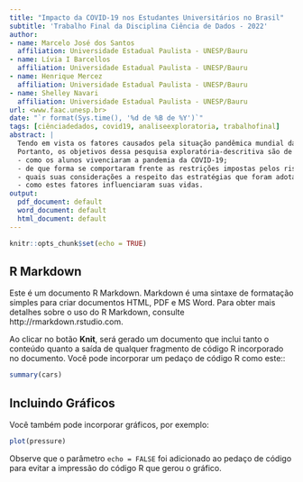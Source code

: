 ```yaml
---
title: "Impacto da COVID-19 nos Estudantes Universitários no Brasil"
subtitle: 'Trabalho Final da Disciplina Ciência de Dados - 2022'
author:
- name: Marcelo José dos Santos
  affiliation: Universidade Estadual Paulista - UNESP/Bauru
- name: Lívia I Barcellos
  affiliation: Universidade Estadual Paulista - UNESP/Bauru
- name: Henrique Mercez
  affiliation: Universidade Estadual Paulista - UNESP/Bauru
- name: Shelley Navari
  affiliation: Universidade Estadual Paulista - UNESP/Bauru
url: <www.faac.unesp.br>
date: "`r format(Sys.time(), '%d de %B de %Y')`"
tags: [ciênciadedados, covid19, analiseexploratoria, trabalhofinal]
abstract: |
  Tendo em vista os fatores causados pela situação pandêmica mundial da COVID-19, a proposta desta pesquisa é a de lançar alguma luz neste âmbito e coletar dados exploratórios. O estudo proposto visa compreender como os estudantes universitários estão vivenciando a pandemia e de que forma se comportam frente a esta nova realidade.  
  Portanto, os objetivos dessa pesquisa exploratória-descritiva são de investigar:   
  - como os alunos vivenciaram a pandemia da COVID-19;   
  - de que forma se comportaram frente as restrições impostas pelos riscos de contágio;   
  - quais suas considerações a respeito das estratégias que foram adotadas pelas instituições superiores; e  
  - como estes fatores influenciaram suas vidas.
output:
  pdf_document: default
  word_document: default
  html_document: default
---
```


```r
knitr::opts_chunk$set(echo = TRUE)
```

## R Markdown

Este é um documento R Markdown. Markdown é uma sintaxe de formatação simples para criar documentos HTML, PDF e MS Word. Para obter mais detalhes sobre o uso do R Markdown, consulte http://rmarkdown.rstudio.com.

Ao clicar no botão **Knit**, será gerado um documento que inclui tanto o conteúdo quanto a saída de qualquer fragmento de código R incorporado no documento. Você pode incorporar um pedaço de código R como este::

```r
summary(cars)
```

## Incluindo Gráficos

Você também pode incorporar gráficos, por exemplo:

```r
plot(pressure)
```

Observe que o parâmetro `echo = FALSE` foi adicionado ao pedaço de código para evitar a impressão do código R que gerou o gráfico.